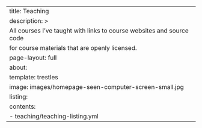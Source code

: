 ---
title: Teaching
description: >
  All courses I’ve taught with links to course websites and source code
  for course materials that are openly licensed.
page-layout: full
about:
  template: trestles
  image: images/homepage-seen-computer-screen-small.jpg
listing:
  contents:
    - teaching/teaching-listing.yml
---